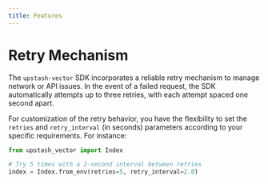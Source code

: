 ```yaml
---
title: Features
---
```


# Retry Mechanism

The `upstash-vector` SDK incorporates a reliable retry mechanism to manage network or API issues.
In the event of a failed request, the SDK automatically attempts up to three retries,
with each attempt spaced one second apart.

For customization of the retry behavior, you have the flexibility to set the `retries` and
`retry_interval` (in seconds) parameters according to your specific requirements.
For instance:

```python
from upstash_vector import Index

# Try 5 times with a 2-second interval between retries
index = Index.from_env(retries=5, retry_interval=2.0)
```